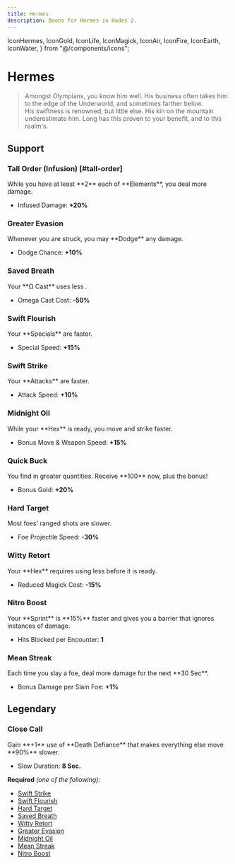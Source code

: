 ```yaml
---
title: Hermes
description: Boons for Hermes in Hades 2.
---
```


  IconHermes,
  IconGold,
  IconLife,
  IconMagick,
  IconAir,
  IconFire,
  IconEarth,
  IconWater,
} from "@/components/icons";

# <IconHermes className="mb-2" /> Hermes

> Amongst Olympians, you know him well. His business often takes him to the edge of the Underworld, and sometimes farther below.\
> His swiftness is renowned, but little else. His kin on the mountain underestimate him. Long has this proven to your benefit, and to this realm's.

## Support

### <TextHighlight type="infusion">Tall Order (Infusion)</TextHighlight> [#tall-order]

<Boon>
While you have at least **2** each of <IconEarth /> <IconWater /> <IconAir /> <IconFire /> **Elements**, you deal more damage.

- Infused Damage: **+20%**

</Boon>

### Greater Evasion

<Boon element="air">
Whenever you are struck, you may **Dodge** any damage.

- Dodge Chance: **+10%**

</Boon>

### Saved Breath

<Boon element="earth">
Your **Ω Cast** uses less <IconMagick />.

- Omega Cast Cost: **-50%**

</Boon>

### Swift Flourish

<Boon element="earth">
Your **Specials** are faster.

- Special Speed: **+15%**

</Boon>

### Swift Strike

<Boon element="earth">
Your **Attacks** are faster.

- Attack Speed: **+10%**

</Boon>

### Midnight Oil

<Boon element="air">
While your **Hex** is ready, you move and strike faster.

- Bonus Move & Weapon Speed: **+15%**

</Boon>

### Quick Buck

<Boon element="air">
You find <IconGold /> in greater quantities. Receive **100** <IconGold /> now, plus the bonus!

- Bonus Gold: **+20%**

</Boon>

### Hard Target

<Boon element="air">
Most foes' ranged shots are slower.

- Foe Projectile Speed: **-30%**

</Boon>

### Witty Retort

<Boon element="earth">
Your **Hex** requires using less <IconMagick /> before it is ready.

- Reduced Magick Cost: **-15%**

</Boon>

### Nitro Boost

<Boon element="fire">
Your **Sprint** is **15%** faster and gives you a barrier that ignores instances of damage.

- Hits Blocked per Encounter: **1**

</Boon>

### Mean Streak

<Boon element="air">
Each time you slay a foe, deal more damage for the next **30 Sec**.

- Bonus Damage per Slain Foe: **+1%**

</Boon>

## <TextHighlight type="legendary">Legendary</TextHighlight>

### <TextHighlight type="legendary">Close Call</TextHighlight>

<Boon element="air">
Gain **+1** use of **Death Defiance** that makes everything else move **90%** slower.

- Slow Duration: **8 Sec.**

</Boon>

**Required** _(one of the following):_

- [Swift Strike](#swift-strike)
- [Swift Flourish](#swift-flourish)
- [Hard Target](#hard-target)
- [Saved Breath](#saved-breath)
- [Witty Retort](#witty-retort)
- [Greater Evasion](#greater-evasion)
- [Midnight Oil](#midnight-oil)
- [Mean Streak](#mean-streak)
- [Nitro Boost](#nitro-boost)
